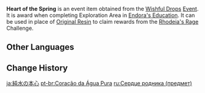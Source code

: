 {{Item Infobox
|id           = 000120
|image        = Item Heart of the Spring.png
|type         = Event Items
|quality      = 3
|description  = The true heart of an Oceanid. This item is truly hard to find, for one must become one with the waters to truly perceive the heart of the springs.
|source1      = [[Wishful Drops]] Event
|event        = Wishful Drops
}}
'''Heart of the Spring''' is an event item obtained from the [[Wishful Drops]] [[Event]]. It is award when completing Exploration Area in [[Wishful Drops#Endora's Education|Endora's Education]]. It can be used in place of [[Original Resin]] to claim rewards from the [[Rhodeia's Rage]] Challenge.

==Other Languages==
{{Other Languages
|en      = Heart of the Spring
|zhs     = 纯水真心
|zhs_rm  = Chún Shuǐ Zhēn Xīn
|zht     = 純水真心
|zht_rm  = Chún Shuǐ Zhēn Xīn
|zh_tl   = Real Heart of Pure Water
|ja      = 純水の本心
|ja_rm   = Junsui no Honshin
|ja_tl   = True Heart of Pure Water
|ko      = 물의 진심
|ko_rm   = Mului Jinsim
|ko_tl   = True Heart of Water
|es      = Corazón del manantial
|es_tl   = Heart of the Spring
|fr      = Cœur de l'océan
|fr_tl   = Heart of the Ocean
|ru      = Сердце родника
|ru_tl   = Heart of the Spring
|th      = Heart of the Spring
|vi      = {{tt|Chân Tình|真情}} Nước Trong
|vi_tl   = Sincerity of the Pure Water
|de      = Aufrichtigkeit des Ozeans
|de_tl   = Sincerity of the Ocean
|id      = Heart of the Spring
|pt      = Coração da Água Pura
|pt_tl   = 
|tr      = Okyanusun Kalbi
|tr_tl   = 
|it      = Cuor di sorgente
|it_tl   = 
}}

==Change History==
{{Change History|1.4}}

[[ja:純水の本心]]
[[pt-br:Coração da Água Pura]]
[[ru:Сердце родника (предмет)]]